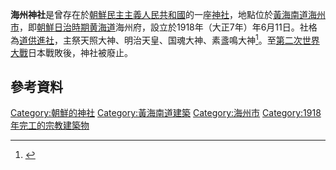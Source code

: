 {{expand|time=2015-04-20T10:47:42+00:00}}
{{日本神社
| name = 海州神社
| img = Image:Kaishu Shrine.jpg
| img_capt = 海州神社
| image_width = 250px
| nihongo = 海州神社
| hiragana = かいしゅうしじんじゃ
| romaji = Kaishu Jinjya
| location = {{PRK}}[[海州市|海州市]]
| god = [[天照大神|天照大神]]、[[明治天皇|明治天皇]]、[[國魂大神|國魂大神]]、[[素盞鳴大神|素盞鳴大神]]
| type = 道供進社
| struct = 
| open_year = 1918年（大正7年）
| close_year = 1945年後
| cere_date = 
}}
'''海州神社'''是曾存在於[[朝鮮民主主義人民共和國|朝鮮民主主義人民共和國]]的一座[[神社|神社]]，地點位於[[黃海南道|黃海南道]][[海州市|海州市]]，即[[朝鮮日治時期|朝鮮日治時期]][[黃海道_(日本統治時代)|黄海道]]海州府，設立於1918年（大正7年）年6月11日。社格為[[道供進社|道供進社]]，主祭天照大神、明治天皇、国魂大神、素盞鳴大神<ref>{{Cite web |url=http://www.himoji.jp/himoji/database/db04/permalink.php?id=323 |title=海州神社 - 神奈川大学 21世紀COEプログラム |accessdate=2015-04-20 |archive-date=2015-04-27 |archive-url=https://web.archive.org/web/20150427143300/http://www.himoji.jp/himoji/database/db04/permalink.php?id=323 |dead-url=no }}</ref>。至[[第二次世界大戰|第二次世界大戰]]日本戰敗後，神社被廢止。

==參考資料==
{{reflist}}

[[Category:朝鮮的神社|Category:朝鮮的神社]]
[[Category:黃海南道建築|Category:黃海南道建築]]
[[Category:海州市|Category:海州市]]
[[Category:1918年完工的宗教建築物|Category:1918年完工的宗教建築物]]